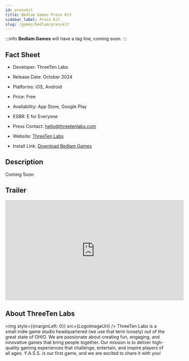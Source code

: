 ```yaml
---
id: presskit
title: Bedlam Games Press Kit
sidebar_label: Press Kit
slug: /games/bedlam/presskit
---
```




:::info
**Bedlam Games** will have a tag line, coming soon.
:::


## Fact Sheet

- Developer: ThreeTen Labs

- Release Date: October 2024

- Platforms: iOS, Android

- Price: Free

- Availability: App Store, Google Play

- ESBR: E for Everyone

- Press Contact: hello@threetenlabs.com

- Website: [ThreeTen Labs](https://www.threetenlabs.com/games/bedlam/overview)

- Install Link: [Download Bedlam Games](share.mdx)


## Description


Coming Soon

## Trailer

<iframe width="560" height="315" src="https://www.youtube.com/embed/RribsZYYxfc?si=rzgFo9w6xjEXDQqW" title="YouTube video player" frameborder="0" allow="accelerometer; autoplay; clipboard-write; encrypted-media; gyroscope; picture-in-picture; web-share" referrerpolicy="strict-origin-when-cross-origin" allowfullscreen></iframe>

## About ThreeTen Labs


<img style={{marginLeft: 0}} src={LogoImageUrl} />
ThreeTen Labs is a small indie game studio headquartered (we use that term loosely) out of the great state of OHIO. We are passionate about creating fun, engaging, and innovative games that bring people together. Our mission is to deliver high-quality gaming experiences that challenge, entertain, and inspire players of all ages. Y.A.S.S. is our first game, and we are excited to share it with you!
